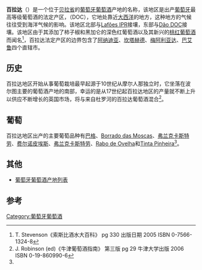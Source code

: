 {{RoughTranslation}}
'''百拉达'''（{{lang-pt|Bairrada}}）是一个位于[[贝拉省_(葡萄牙)|贝拉省]]的[[葡萄牙葡萄酒|葡萄牙葡萄酒]]产地的名称，该地区是出产[[葡萄牙|葡萄牙]]最高等级葡萄酒的法定产区，（DOC），它地处靠近[[大西洋|大西洋]]的地方，这种地方的气候往往受到海洋气候的影响。该地区北部与[[Lafões_IPR|Lafões IPR]]接壤，东部与[[Dão_DOC|Dão DOC]]接壤。该地区由于其添加了柿子椒和黑加仑的深色红葡萄酒以及其新兴的[[桃红葡萄酒|桃红葡萄酒]]而闻名<ref name="Sotheby pg 330">T. Stevenson《索斯比酒水大百科》 pg 330 出版日期 2005 ISBN 0-7566-1324-8</ref>，百拉达法定产区的边界包含了[[阿纳迪亚|阿纳迪亚]]、[[坎塔赫德|坎塔赫德]]、[[梅阿利亚达|梅阿利亚达]]、[[巴艾鲁|巴艾鲁]]四个直辖市。

== 历史 ==
百拉达地区开始从事葡萄栽培最早起源于10世纪从摩尔人那独立时，它坐落在波尔图主要的葡萄酒产地的南部，幸运的是从17世纪起百拉达地区的产量就不断上升以供应不断增长的英国市场，将与来自杜罗河的百拉达葡萄酒混合<ref name="Oxford pg 29">J. Robinson (ed)《牛津葡萄酒指南》 第三版 pg 29 牛津大学出版 2006 ISBN 0-19-860990-6</ref>。

== 葡萄 ==
百拉达地区出产的主要葡萄品种有[[巴格|巴格]]、[[Borrado_das_Moscas|Borrado das Moscas]]、[[弗兰克卡斯特劳|弗兰克卡斯特劳]]、[[费尔诺皮埃斯|费尔诺皮埃斯]]、[[弗兰克卡斯特劳|弗兰克卡斯特劳]]、[[Rabo_de_Ovelha|Rabo de Ovelha]]和[[Tinta_Pinheira|Tinta Pinheira]]<ref name="Sotheby pg 330"/>。

== 其他 ==
* [[葡萄牙葡萄酒产地列表|葡萄牙葡萄酒产地列表]]

== 参考 ==
{{reflist}}

[[Category:葡萄牙葡萄酒|Category:葡萄牙葡萄酒]]